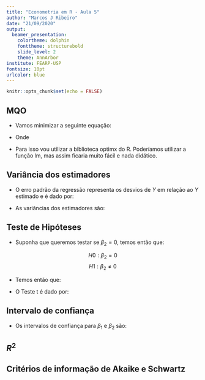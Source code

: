 ```yaml
---
title: "Econometria em R - Aula 5"
author: "Marcos J Ribeiro"
date: "21/09/2020"
output:
  beamer_presentation:
    colortheme: dolphin
    fonttheme: structurebold
    slide_level: 2
    theme: AnnArbor
institute: FEARP-USP
fontsize: 10pt
urlcolor: blue
---
```



```r
knitr::opts_chunk$set(echo = FALSE)
```

## MQO

- Vamos minimizar a seguinte equação:

\begin{equation}
  \sum \epsilon_i^2 = \sum(Y_i - \hat{Y_i})^2
\end{equation}

- Onde 

\begin{equation}
  \hat{Y_i} = \hat{\beta_1} + \hat{\beta_2}X_i 
\end{equation}

- Para isso vou utilizar a biblioteca optimx do R. Poderíamos utilizar a função lm, mas assim ficaria muito fácil e nada didático. 


## Variância dos estimadores
- O erro padrão da regressão representa os desvios de $Y$ em relação ao $Y$ estimado e
é dado por:
\begin{equation}
  \sigma = \sqrt{\frac{\sum \epsilon_i^2}{n - 2} }
\end{equation}

- As variâncias dos estimadores são:
\begin{equation}
  var(\hat{\beta}_2) = \frac{\sigma^2}{\sum x_i^2}
\end{equation}

\begin{equation}
  ep(\hat{\beta}_2) = \frac{\sigma}{\sqrt{\sum x_i^2}}
\end{equation}

\begin{equation}
  var(\beta_1) = \sigma^2 \frac{\sum X_i^2}{n\sum x_i^2}
\end{equation}

\begin{equation}
  ep(\beta_1) = \sigma \sqrt{\frac{\sum X_i^2}{n\sum x_i^2} } 
\end{equation}


## Teste de Hipóteses

- Suponha que queremos testar se $\beta_2 = 0$, temos então que:

$$H0: \beta_2 = 0$$
$$H1: \beta_2 \neq 0$$

- Temos então que:

\begin{equation}
  Pr \left[-t_{\alpha/2} \leq \frac{\hat{\beta}_2 - \beta_2}{ep(\hat{\beta}_2)} \leq t_{\alpha/2} \right] = 1 - \alpha
\end{equation}

- O Teste t é dado por:

\begin{equation}
  t = \frac{\hat{\beta}_2 - \beta_2 }{ep(\beta_2)}
\end{equation}


## Intervalo de confiança 

- Os intervalos de confiança para $\beta_1$ e $\beta_2$ são: 

\begin{equation}
  \hat{\beta}_1 \pm t_{\alpha/2}ep(\hat{\beta}_1)
\end{equation}


\begin{equation}
  \hat{\beta}_2 \pm t_{\alpha/2}ep(\hat{\beta}_2)
\end{equation}


## $R^2$ 

\begin{equation}
  SQR = \sum (Y_i - \hat{Y_i})^2 
\end{equation}


\begin{equation}
  SQE = \sum (\hat{Y}_i - \bar{Y})^2
\end{equation}

\begin{equation}
  SQT = \sum (Y_i - \bar{Y})^2 = SQR + SQE 
\end{equation}

\begin{equation}
  R^2 = \frac{SQE}{SQT} = 1 - \frac{SQR}{SQT}
\end{equation}


## Critérios de informação de Akaike e Schwartz

\begin{equation}
 AIC = \frac{2k}{n} + \ln \left( \frac{SQR}{n} \right)
\end{equation}


\begin{equation}
 BIC = \frac{k}{n} \ln (n) + \ln \left( \frac{SQR}{n} \right)
\end{equation}

